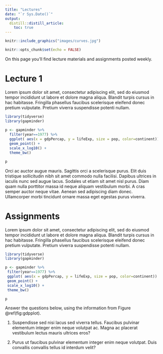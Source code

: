 ```yaml
---
title: "Lectures"
date: "`r Sys.Date()`"
output:
  distill::distill_article:
    toc: true
---
```

```r
knitr::include_graphics("images/curves.jpg")
```
 
```r
knitr::opts_chunk$set(echo = FALSE)
```

On this page you'll find lecture materials and assignments posted weekly. 

# Lecture 1

Lorem ipsum dolor sit amet, consectetur adipiscing elit, sed do eiusmod tempor incididunt ut labore et dolore magna aliqua. Blandit turpis cursus in hac habitasse. Fringilla phasellus faucibus scelerisque eleifend donec pretium vulputate. Pretium viverra suspendisse potenti nullam.

<aside>

```r
library(tidyverse)
library(gapminder)
 
p <- gapminder %>%
  filter(year==1977) %>%
  ggplot( aes(x = gdpPercap, y = lifeExp, size = pop, color=continent)) +
  geom_point() +
  scale_x_log10() +
  theme_bw()

p

```

</aside>

Orci ac auctor augue mauris. Sagittis orci a scelerisque purus. Elit duis tristique sollicitudin nibh sit amet commodo nulla facilisi. Dapibus ultrices in iaculis nunc sed augue lacus. Sodales ut etiam sit amet nisl purus. Diam quam nulla porttitor massa id neque aliquam vestibulum morbi. A cras semper auctor neque vitae. Aenean sed adipiscing diam donec. Ullamcorper morbi tincidunt ornare massa eget egestas purus viverra. 

# Assignments
 
 Lorem ipsum dolor sit amet, consectetur adipiscing elit, sed do eiusmod tempor incididunt ut labore et dolore magna aliqua. Blandit turpis cursus in hac habitasse. Fringilla phasellus faucibus scelerisque eleifend donec pretium vulputate. Pretium viverra suspendisse potenti nullam.
 
 
 ```r
library(tidyverse)
library(gapminder)
 
p <- gapminder %>%
  filter(year==1977) %>%
  ggplot( aes(x = gdpPercap, y = lifeExp, size = pop, color=continent)) +
  geom_point() +
  scale_x_log10() +
  theme_bw()

p
```

Answer the questions below, using the information from Figure \@ref(fig:gdpplot).
 
 1. Suspendisse sed nisi lacus sed viverra tellus. Faucibus pulvinar elementum integer enim neque volutpat ac. Magna ac placerat vestibulum lectus mauris ultrices eros?
 
 2. Purus ut faucibus pulvinar elementum integer enim neque volutpat. Duis convallis convallis tellus id interdum velit?
 
 
 

